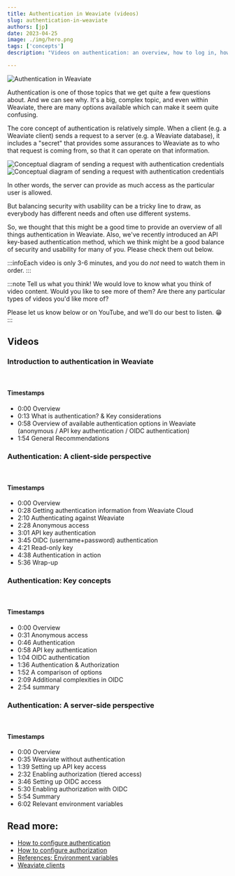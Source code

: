 ```yaml
---
title: Authentication in Weaviate (videos)
slug: authentication-in-weaviate
authors: [jp]
date: 2023-04-25
image: ./img/hero.png
tags: ['concepts']
description: "Videos on authentication: an overview, how to log in, how to set it up, and core concepts - including recommendations."

---
```


![Authentication in Weaviate](./img/hero.png)

<!-- truncate -->


Authentication is one of those topics that we get quite a few questions about. And we can see why. It's a big, complex topic, and even within Weaviate, there are many options available which can make it seem quite confusing.

The core concept of authentication is relatively simple. When a client (e.g. a Weaviate client) sends a request to a server (e.g. a Weaviate database), it includes a "secret" that provides some assurances to Weaviate as to who that request is coming from, so that it can operate on that information.

![Conceptual diagram of sending a request with authentication credentials](./img/auth_light.png#gh-light-mode-only)
![Conceptual diagram of sending a request with authentication credentials](./img/auth_dark.png#gh-dark-mode-only)

In other words, the server can provide as much access as the particular user is allowed.

But balancing security with usability can be a tricky line to draw, as everybody has different needs and often use different systems.

So, we thought that this might be a good time to provide an overview of all things authentication in Weaviate. Also, we've recently introduced an API key-based authentication method, which we think might be a good balance of security and usability for many of you. Please check them out below.

:::infoEach video is only 3-6 minutes, and you do *not* need to watch them in order.
:::

:::note Tell us what you think!
We would love to know what you think of video content. Would you like to see more of them? Are there any particular types of videos you'd like more of?

Please let us know below or on YouTube, and we'll do our best to listen. 😁
:::

## Videos

### Introduction to authentication in Weaviate

<ReactPlayer className="react-player" url='https://youtu.be/5xB5cRUFe2M' controls="true"/>
<br/>

#### <i class="fa-solid fa-video"></i> Timestamps

- 0:00 Overview
- 0:13 What is authentication? & Key considerations
- 0:58 Overview of available authentication options in Weaviate (anonymous / API key authentication / OIDC authentication)
- 1:54 General Recommendations

### Authentication: A client-side perspective

<ReactPlayer className="react-player" url='https://youtu.be/I3o93Co1Ezg' width="100%" controls="true"/>
<br/>

#### <i class="fa-solid fa-video"></i> Timestamps

- 0:00 Overview
- 0:28 Getting authentication information from Weaviate Cloud
- 2:10 Authenticating against Weaviate
- 2:28 Anonymous access
- 3:01 API key authentication
- 3:45 OIDC (username+password) authentication
- 4:21 Read-only key
- 4:38 Authentication in action
- 5:36 Wrap-up

### Authentication: Key concepts

<ReactPlayer className="react-player" url='https://youtu.be/Ok9AcWK0R38' width="100%" controls="true"/>
<br/>

#### <i class="fa-solid fa-video"></i> Timestamps

- 0:00 Overview
- 0:31 Anonymous access
- 0:46 Authentication
- 0:58 API key authentication
- 1:04 OIDC authentication
- 1:36 Authentication & Authorization
- 1:52 A comparison of options
- 2:09 Additional complexities in OIDC
- 2:54 summary

### Authentication: A server-side perspective

<ReactPlayer className="react-player" url='https://youtu.be/0oxL1J0W-Hs' width="100%" controls="true"/>
<br/>

#### <i class="fa-solid fa-video"></i> Timestamps

- 0:00 Overview
- 0:35 Weaviate without authentication
- 1:39 Setting up API key access
- 2:32 Enabling authorization (tiered access)
- 3:46 Setting up OIDC access
- 5:30 Enabling authorization with OIDC
- 5:54 Summary
- 6:02 Relevant environment variables

## Read more:

- [How to configure authentication](/developers/weaviate/configuration/authentication)
- [How to configure authorization](/developers/weaviate/configuration/authorization)
- [References: Environment variables](/developers/weaviate/config-refs/env-vars)
- [Weaviate clients](/developers/weaviate/client-libraries/)


<WhatNext />
